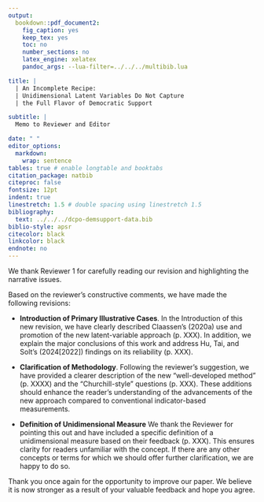 ```yaml
---
output: 
  bookdown::pdf_document2:
    fig_caption: yes
    keep_tex: yes
    toc: no
    number_sections: no
    latex_engine: xelatex
    pandoc_args: --lua-filter=../../../multibib.lua

title: |
  | An Incomplete Recipe: 
  | Unidimensional Latent Variables Do Not Capture
  | the Full Flavor of Democratic Support

subtitle: |
  Memo to Reviewer and Editor

date: " "
editor_options: 
  markdown: 
    wrap: sentence
tables: true # enable longtable and booktabs
citation_package: natbib
citeproc: false
fontsize: 12pt
indent: true
linestretch: 1.5 # double spacing using linestretch 1.5
bibliography:
  text: ../../../dcpo-demsupport-data.bib
biblio-style: apsr
citecolor: black
linkcolor: black
endnote: no
---
```


We thank Reviewer 1 for carefully reading our revision and highlighting the narrative issues.

Based on the reviewer's constructive comments, we have made the following revisions:

- **Introduction of Primary Illustrative Cases**.
  In the Introduction of this new revision, we have clearly described Claassen's (2020a) use and promotion of the new latent-variable approach (p. XXX). 
  In addition, we explain the major conclusions of this work and address Hu, Tai, and Solt's (2024[2022]) findings on its reliability (p. XXX).

- **Clarification of Methodology**.
  Following the reviewer's suggestion, we have provided a clearer description of the new “well-developed method” (p. XXXX) and the “Churchill-style” questions (p. XXX). 
  These additions should enhance the reader's understanding of the advancements of the new approach compared to conventional indicator-based measurements.

- **Definition of Unidimensional Measure**
  We thank the Reviewer for pointing this out and have included a specific definition of a unidimensional measure based on their feedback (p. XXX).
  This ensures clarity for readers unfamiliar with the concept.
  If there are any other concepts or terms for which we should offer further clarification, we are happy to do so.

Thank you once again for the opportunity to improve our paper. 
We believe it is now stronger as a result of your valuable feedback and hope you agree.


